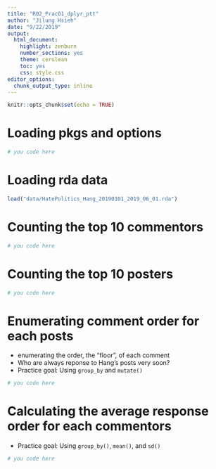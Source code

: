 ```yaml
---
title: "R02_Prac01_dplyr_ptt"
author: "Jilung Hsieh"
date: "9/22/2019"
output:
  html_document:
    highlight: zenburn
    number_sections: yes
    theme: cerulean
    toc: yes
    css: style.css
editor_options:
  chunk_output_type: inline
---
```


```r
knitr::opts_chunk$set(echo = TRUE)
```

# Loading pkgs and options
```r
# you code here
```


# Loading rda data
```r
load("data/HatePolitics_Hang_20190101_2019_06_01.rda")
```

# Counting the top 10 commentors
```r
# you code here
```


# Counting the top 10 posters
```r
# you code here
```


# Enumerating comment order for each posts
- enumerating the order, the "floor", of each comment
- Who are always reponse to Hang's posts very soon?
- Practice goal: Using `group_by` and `mutate()`
```r
# you code here
```

# Calculating the average response order for each commentors
- Practice goal: Using `group_by()`, `mean()`, and `sd()`
```r
# you code here
```


